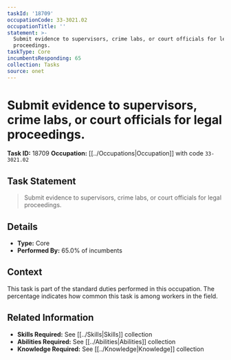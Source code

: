 ```yaml
---
taskId: '18709'
occupationCode: 33-3021.02
occupationTitle: ''
statement: >-
  Submit evidence to supervisors, crime labs, or court officials for legal
  proceedings.
taskType: Core
incumbentsResponding: 65
collection: Tasks
source: onet
---
```

# Submit evidence to supervisors, crime labs, or court officials for legal proceedings.

**Task ID:** 18709
**Occupation:** [[../Occupations|Occupation]] with code `33-3021.02`

## Task Statement

> Submit evidence to supervisors, crime labs, or court officials for legal proceedings.

## Details

- **Type:** Core
- **Performed By:** 65.0% of incumbents

## Context

This task is part of the standard duties performed in this occupation. The percentage indicates how common this task is among workers in the field.

## Related Information

- **Skills Required:** See [[../Skills|Skills]] collection
- **Abilities Required:** See [[../Abilities|Abilities]] collection
- **Knowledge Required:** See [[../Knowledge|Knowledge]] collection
